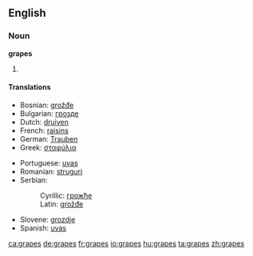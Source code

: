 ==English==

===Noun===
'''grapes'''

# {{plural of|[[grape]]}}

====Translations====
{{top}}
* Bosnian: [[grožđe#Bosnian|grožđe]] {{n|p}}
* Bulgarian: [[грозде]] {{n|p}}
* Dutch: [[druiven]] {{f|p}}
* French: [[raisins]] {{m|p}}
* German: [[Trauben]] {{f|p}}
* Greek: [[σταφύλια]]
{{mid}}
* Portuguese: [[uvas]] {{f|p}}
* Romanian: [[struguri]] {{m|p}}
* Serbian:
*: Cyrillic: [[грожђе#Serbian|грожђе]] {{n}} {{p}}
*: Latin: [[grožđe#Serbian|grožđe]] {{n}} {{p}}
* Slovene: [[grozdje]] {{n|p}}
* Spanish: [[uvas]] {{f|p}}
{{bottom}}

[[ca:grapes]]
[[de:grapes]]
[[fr:grapes]]
[[io:grapes]]
[[hu:grapes]]
[[ta:grapes]]
[[zh:grapes]]